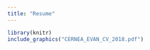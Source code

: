 ```yaml
---
title: "Resume"
---
```


```r
library(knitr)
include_graphics("CERNEA_EVAN_CV_2018.pdf")
```